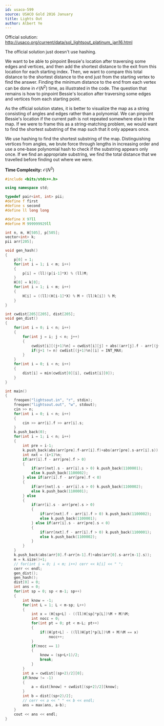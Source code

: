```yaml
---
id: usaco-599
source: USACO Gold 2016 January
title: Lights Out
author: Albert Ye
---
```


Official solution: http://usaco.org/current/data/sol_lightsout_platinum_jan16.html

The official solution just doesn't use hashing.

We want to be able to pinpoint Bessie's location after traversing some edges and vertices, and then add the shortest distance to the exit from this location for each starting index. Then, we want to compare this total distance to the shortest distance to the end just from the starting vertex to find the answer. Finding the minimum distance to the end from each vertex can be done in $\mathcal{O}(N^2)$ time, as illustrated in the code. The question that remains is how to pinpoint Bessie's location after traversing some edges and vertices from each starting point.

As the official solution states, it is better to visualize the map as a string consisting of angles and edges rather than a polynomial. We can pinpoint Bessie's location if the current path is not repeated somewhere else in the map. If we were to frame this as a string-matching problem, we would want to find the shortest substring of the map such that it only appears once.

We use hashing to find the shortest substring of the map. Distinguishing vertices from angles, we brute force through lengths in increasing order and use a one-base polynomial hash to check if the substring appears only once. If we find an appropriate substring, we find the total distance that we travelled before finding out where we were.

**Time Complexity:** $\mathcal{O}(N^3)$

```cpp
#include <bits/stdc++.h>

using namespace std;

typedef pair<int, int> pii;
#define f first
#define s second
#define ll long long

#define X 97ll
#define M 999999929ll

int n, m, H[505], p[505];
vector<int> k;
pii arr[205];

void gen_hash()
{
	p[0] = 1;
	for(int i = 1; i < m; i++)
	{
		p[i] = (ll)(p[i-1]*X) % (ll)M;
	}
	H[0] = k[0];
	for(int i = 1; i < m; i++)
	{
		H[i] = ((ll)(H[i-1]*X) % M + (ll)k[i]) % M;
	}
}

int cwdist[205][205], dist[205];
void gen_dist()
{
	for(int i = 0; i < n; i++)
	{
		for(int j = i; j < n; j++)
		{
			cwdist[i][(j+1)%n] = cwdist[i][j] + abs((arr[j].f - arr[(j+1)%n].f) + (arr[j].s - arr[(j+1)%n].s));
			if(j+1 != n) cwdist[(j+1)%n][i] = INT_MAX;
		}
	}
	for(int i = 0; i < n; i++)
	{
		dist[i] = min(cwdist[0][i], cwdist[i][0]);
	}
}

int main()
{
	freopen("lightsout.in", "r", stdin);
	freopen("lightsout.out", "w", stdout);
	cin >> n;
	for(int i = 0; i < n; i++)
	{
		cin >> arr[i].f >> arr[i].s;
	}
	k.push_back(0);
	for(int i = 1; i < n; i++)
	{
		int pre = i-1;
		k.push_back(abs(arr[pre].f-arr[i].f)+abs(arr[pre].s-arr[i].s));
		int nxt = (i+1)%n;
		if(arr[i].f - arr[pre].f > 0)
		{
			if(arr[nxt].s - arr[i].s > 0) k.push_back(1100001);
			else k.push_back(1100002);
		} else if(arr[i].f - arr[pre].f < 0)
		{
			if(arr[nxt].s - arr[i].s > 0) k.push_back(1100002);
			else k.push_back(1100001);
		} else
		{
			if(arr[i].s - arr[pre].s > 0)
			{
				if(arr[nxt].f - arr[i].f > 0) k.push_back(1100002);
				else k.push_back(1100001);
			} else if(arr[i].s - arr[pre].s < 0)
			{
				if(arr[nxt].f - arr[i].f > 0) k.push_back(1100001);
				else k.push_back(1100002);
			}
		}
	}
	k.push_back(abs(arr[0].f-arr[n-1].f)+abs(arr[0].s-arr[n-1].s));
	m = k.size()+1;
	// for(int i = 0; i < m; i++) cerr << k[i] << " ";
	cerr << endl;
	gen_dist();
	gen_hash();
	dist[0] = 0;
	int ans = 0;
	for(int sp = 0; sp < m-1; sp++)
	{
		int know = -1;
		for(int L = 1; L < m-sp; L++)
		{
			int x = (H[sp+L] - ((ll)H[sp]*p[L])%M + M)%M;
			int nocc = 0;
			for(int pt = 0; pt < m-L; pt++)
			{
				if((H[pt+L] - ((ll)H[pt]*p[L])%M + M)%M == x)
					nocc++;
			}
			if(nocc == 1)
			{
				know = (sp+L+1)/2;
				break;
			}
		}
		int a = cwdist[(sp+2)/2][0];
		if(know != -1)
		{
			a = dist[know] + cwdist[(sp+2)/2][know];
		}
		int b = dist[(sp+2)/2];
		// cerr << a << " " << b << endl;
		ans = max(ans, a-b);
	}
	cout << ans << endl;
}
```
